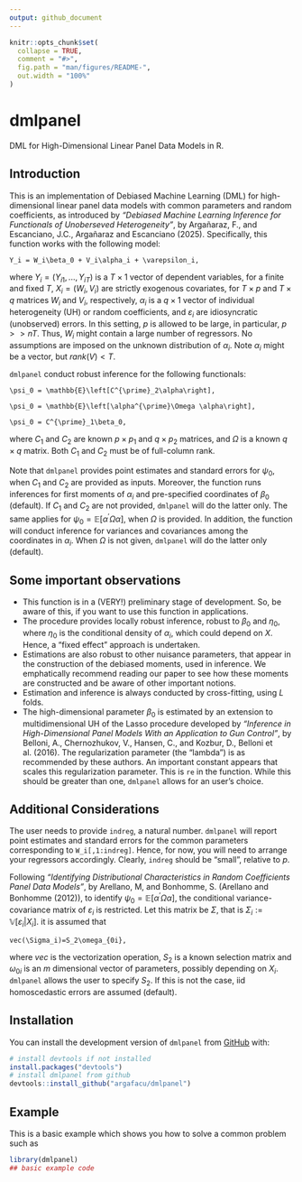 ```yaml
---
output: github_document
---
```


<!-- README.md is generated from README.Rmd. Please edit that file -->

```r
knitr::opts_chunk$set(
  collapse = TRUE,
  comment = "#>",
  fig.path = "man/figures/README-",
  out.width = "100%"
)
```

# dmlpanel

<!-- badges: start -->
<!-- badges: end -->

DML for High-Dimensional Linear Panel Data Models in R.

## Introduction
This is an implementation of Debiased Machine Learning (DML) for high-dimensional linear panel data models with common parameters and random coefficients, as introduced by _"Debiased Machine Learning Inference for Functionals of Unoberseved Heterogeneity"_, by Argañaraz, F., and Escanciano, J.C., Argañaraz and Escanciano (2025). Specifically, this function works with the following model:
```math
Y_i = W_i\beta_0 + V_i\alpha_i + \varepsilon_i,
```
where $Y_{i}=(Y_{i1},...,Y_{iT})$ is a $T\times1$ vector of dependent variables, for a finite and fixed $T,$ $X_{i}=(W_{i},V_{i})$ are strictly exogenous covariates, for $T\times p$ and $T\times q$ matrices $W_{i}$ and $V_{i},$ respectively, $\alpha_{i}$ is a $q\times1$ vector of individual heterogeneity (UH) or random coefficients, and $\varepsilon_{i}$ are idiosyncratic (unobserved) errors. In this setting, $p$ is allowed to be large, in particular, $p>>nT$. Thus, $W_i$ might contain a large number of regressors. No assumptions are imposed on the unknown distribution of $\alpha_i$. Note $\alpha_i$ might be a vector, but $rank(V) < T$. 

`dmlpanel` conduct robust inference for the following functionals: 
```math
\psi_0 = \mathbb{E}\left[C^{\prime}_2\alpha\right],
```

```math
\psi_0 = \mathbb{E}\left[\alpha^{\prime}\Omega \alpha\right],
```
```math
\psi_0 = C^{\prime}_1\beta_0,
```

where $C_1$ and $C_2$ are known $p \times p_1$ and $q \times p_2$ matrices, and $\Omega$ is a known $q \times q$ matrix. Both $C_1$ and $C_2$ must be of full-column rank. 

Note that `dmlpanel` provides point estimates and standard errors for $\psi_0$, when $C_1$ and $C_2$ are provided as inputs. Moreover, the function runs inferences for first moments of $\alpha_i$ and pre-specified coordinates of $\beta_0$ (default). If  $C_1$ and $C_2$ are not provided, `dmlpanel` will do the latter only.  The same applies for $\psi_0 = \mathbb{E}\left[\alpha^{\prime}\Omega \alpha\right]$, when $\Omega$ is provided. In addition, the function will conduct inference for variances and covariances among the coordinates in $\alpha_i$. When $\Omega$ is not given, `dmlpanel` will do the latter only (default). 

## Some important observations 

+ This function is in a (VERY!) preliminary stage of development. So, be aware of this, if you want to use this function in applications.
+  The procedure provides locally robust inference, robust to $\beta_0$ and $\eta_0$, where $\eta_0$ is the conditional density of $\alpha_i$, which could depend on $X$. Hence, a "fixed effect" approach is undertaken.
+ Estimations are also robust to other nuisance parameters, that appear in the construction of the debiased moments, used in inference. We emphatically recommend reading our paper to see how these moments are constructed and be aware of other important notions.
+ Estimation and inference is always conducted by cross-fitting, using $L$ folds.
+ The high-dimensional parameter $\beta_0$ is estimated by an extension to multidimensional UH of the Lasso procedure developed by  _"Inference in High-Dimensional Panel Models With an Application to Gun Control"_, by Belloni, A., Chernozhukov, V., Hansen, C., and Kozbur, D., Belloni et al. (2016). The regularization parameter (the "lambda") is as recommended by these authors. An important constant appears that scales this regularization parameter. This is `re` in the function. While this should be greater than one, `dmlpanel` allows for an user's choice.

## Additional Considerations 

The user needs to provide `indreg`, a natural number. `dmlpanel` will report point estimates and standard errors for the common parameters corresponding to `W_i[,1:indreg]`. Hence, for now, you will need to arrange your regressors accordingly. Clearly, `indreg` should be "small", relative to $p$. 

Following _"Identifying Distributional Characteristics in Random Coefficients Panel Data Models"_, by Arellano, M, and Bonhomme, S. (Arellano and Bonhomme (2012)), to identify $\psi_0 = \mathbb{E}\left[\alpha^{\prime}\Omega \alpha\right]$, the conditional variance-covariance matrix of $\varepsilon_i$ is restricted. Let this matrix be $\Sigma$, that is  $\Sigma_i:=\mathbb{V}\left[\varepsilon_i| X_i\right]$. it is assumed that 
```math
vec(\Sigma_i)=S_2\omega_{0i},
```
where $vec$ is the vectorization operation, $S_2$ is a known selection matrix and $\omega_{0i}$ is an $m$ dimensional vector of parameters, possibly depending on $X_i$. `dmlpanel` allows the user to specify $S_2$. If this is not the case, iid homoscedastic errors are assumed (default). 

## Installation

You can install the development version of `dmlpanel` from [GitHub](https://github.com/) with:

``` r
# install devtools if not installed
install.packages("devtools")
# install dmlpanel from github
devtools::install_github("argafacu/dmlpanel")
```

## Example

This is a basic example which shows you how to solve a common problem such as

```r
library(dmlpanel)
## basic example code
```


